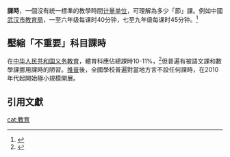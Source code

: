 '''課時'''，一個沒有統一標準的教學時間[[计量单位|计量单位]]，可理解為多少「節」課。例如中國[[武汉市教育局|武汉市教育局]]，一至六年级每课时40分钟，七至九年级每课时45分钟。<ref>{{cite news|title=市教育局关于普通中小学幼儿园2019—2020学年度 执行课程计划有关问题的通知|newspaper=武汉市教育局|date=2019-07-05|last=|first=|url=http://jyj.wuhan.gov.cn/zfxxgk/fdzdgknr/wjtz20201009/202010/t20201010_1462072.shtml|accessdate=2020-12-21|archive-date=2020-12-21|archive-url=https://web.archive.org/web/20201221202237/http://jyj.wuhan.gov.cn/zfxxgk/fdzdgknr/wjtz20201009/202010/t20201010_1462072.shtml|dead-url=no}}</ref>
==壓縮「不重要」科目課時==
在[[中华人民共和国义务教育|中华人民共和国义务教育]]，體育科應佔總課時10-11%，<ref>{{cite news|title=教育部关于保证中小学体育课课时的通知（教体艺[2004]10号）|newspaper=教育部|date=2004-11-08|last=|first=|url=http://old.moe.gov.cn//publicfiles/business/htmlfiles/moe/s3273/201001/xxgk_80794.html|7=|accessdate=2020-12-21|archive-date=2020-12-21|archive-url=https://web.archive.org/web/20201221202913/http://old.moe.gov.cn//publicfiles/business/htmlfiles/moe/s3273/201001/xxgk_80794.html|dead-url=no}}</ref>但普遍有被語文課和數學課挪用課時的陋習。[[推普|推普]]後，全國學校普遍對當地方言不設任何課時，在2010年代起開始極小規模開展。

==引用文獻==
{{reflist}}

[[cat:教育|cat:教育]]